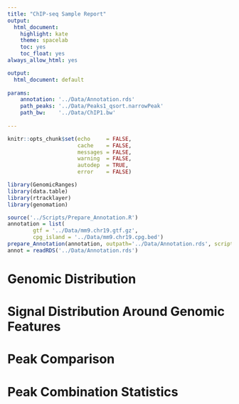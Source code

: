 ```yaml
---
title: "ChIP-seq Sample Report"
output:
  html_document:
    highlight: kate
    theme: spacelab
    toc: yes
    toc_float: yes
always_allow_html: yes

output:
  html_document: default
  
params:
    annotation: '../Data/Annotation.rds'
    path_peaks: '../Data/Peaks1_qsort.narrowPeak'
    path_bw:    '../Data/ChIP1.bw'
    
---
```


```r
knitr::opts_chunk$set(echo     = FALSE, 
                      cache    = FALSE, 
                      messages = FALSE, 
                      warning  = FALSE,
                      autodep  = TRUE, 
                      error    = FALSE)

```


```r
library(GenomicRanges)
library(data.table)
library(rtracklayer)
library(genomation)
```

```r
source('../Scripts/Prepare_Annotation.R')
annotation = list(
        gtf = '../Data/mm9.chr19.gtf.gz',
        cpg_island = '../Data/mm9.chr19.cpg.bed')
prepare_Annotation(annotation, outpath='../Data/Annotation.rds', scriptdir = '../Scripts/')
annot = readRDS('../Data/Annotation.rds')
```


# Genomic Distribution


# Signal Distribution Around Genomic Features


# Peak Comparison


# Peak Combination Statistics

# 

